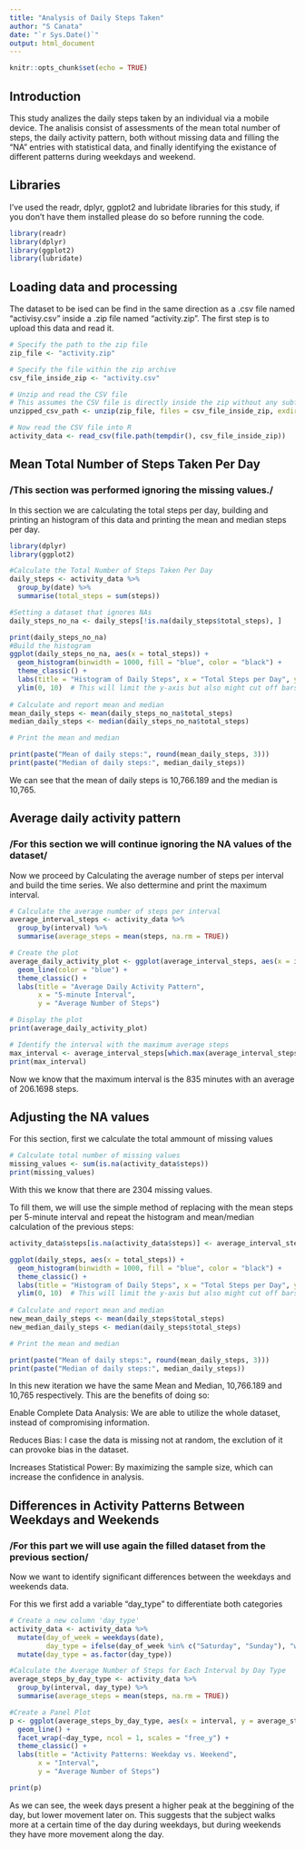 ```yaml
---
title: "Analysis of Daily Steps Taken"
author: "S Canata"
date: "`r Sys.Date()`"
output: html_document
---
```


```r
knitr::opts_chunk$set(echo = TRUE)
```

## Introduction

This study analizes the daily steps taken by an individual via a mobile device. The analisis consist of assessments of the mean total number of steps, the daily activity pattern, both without missing data and filling the "NA" entries with statistical data, and finally identifying the existance of different patterns during weekdays and weekend. 

## Libraries

I've used the readr, dplyr, ggplot2 and lubridate libraries for this study, if you don't have them installed please do so before running the code.

```r
library(readr)
library(dplyr)
library(ggplot2)
library(lubridate)
```


## Loading data and processing

The dataset to be ised can be find in the same direction as a .csv file named "activisy.csv" inside a .zip file named "activity.zip". The first step is to upload this data and read it.

```r
# Specify the path to the zip file
zip_file <- "activity.zip"

# Specify the file within the zip archive
csv_file_inside_zip <- "activity.csv"

# Unzip and read the CSV file
# This assumes the CSV file is directly inside the zip without any subfolders
unzipped_csv_path <- unzip(zip_file, files = csv_file_inside_zip, exdir = tempdir())

# Now read the CSV file into R
activity_data <- read_csv(file.path(tempdir(), csv_file_inside_zip))
```

## Mean Total Number of Steps Taken Per Day

### /This section was performed ignoring the missing values./

In this section we are calculating the total steps per day, building and printing an histogram of this data and printing the mean and median steps per day.

```r
library(dplyr)
library(ggplot2)

#Calculate the Total Number of Steps Taken Per Day
daily_steps <- activity_data %>%
  group_by(date) %>%
  summarise(total_steps = sum(steps))

#Setting a dataset that ignores NAs
daily_steps_no_na <- daily_steps[!is.na(daily_steps$total_steps), ]

print(daily_steps_no_na)
#Build the histogram
ggplot(daily_steps_no_na, aes(x = total_steps)) +
  geom_histogram(binwidth = 1000, fill = "blue", color = "black") +
  theme_classic() +
  labs(title = "Histogram of Daily Steps", x = "Total Steps per Day", y = "Frequency") +
  ylim(0, 10)  # This will limit the y-axis but also might cut off bars taller than 10
  
# Calculate and report mean and median
mean_daily_steps <- mean(daily_steps_no_na$total_steps)
median_daily_steps <- median(daily_steps_no_na$total_steps)

# Print the mean and median

print(paste("Mean of daily steps:", round(mean_daily_steps, 3)))
print(paste("Median of daily steps:", median_daily_steps))

```

We can see that the mean of daily steps is 10,766.189 and the median is 10,765.

## Average daily activity pattern

### /For this section we will continue ignoring the NA values of the dataset/

Now we proceed by Calculating the average number of steps per interval and build the time series. We also dettermine and print the maximum interval.

```r
# Calculate the average number of steps per interval
average_interval_steps <- activity_data %>%
  group_by(interval) %>%
  summarise(average_steps = mean(steps, na.rm = TRUE))

# Create the plot
average_daily_activity_plot <- ggplot(average_interval_steps, aes(x = interval, y = average_steps)) +
  geom_line(color = "blue") +
  theme_classic() +
  labs(title = "Average Daily Activity Pattern",
       x = "5-minute Interval",
       y = "Average Number of Steps")

# Display the plot
print(average_daily_activity_plot)

# Identify the interval with the maximum average steps
max_interval <- average_interval_steps[which.max(average_interval_steps$average_steps), ]
print(max_interval)
```

Now we know that the maximum interval is the 835 minutes with an average of 206.1698 steps.

## Adjusting the NA values

For this section, first we calculate the total ammount of missing values
```r
# Calculate total number of missing values
missing_values <- sum(is.na(activity_data$steps))
print(missing_values)
```

With this we know that there are 2304 missing values.

To fill them, we will use the simple method of replacing with the mean steps per 5-minute interval and repeat the histogram and mean/median calculation of the previous steps:
```r
activity_data$steps[is.na(activity_data$steps)] <- average_interval_steps$average_steps[match(activity_data$interval[is.na(activity_data$steps)], average_interval_steps$interval)]

ggplot(daily_steps, aes(x = total_steps)) +
  geom_histogram(binwidth = 1000, fill = "blue", color = "black") +
  theme_classic() +
  labs(title = "Histogram of Daily Steps", x = "Total Steps per Day", y = "Frequency") +
  ylim(0, 10)  # This will limit the y-axis but also might cut off bars taller than 10
  
# Calculate and report mean and median
new_mean_daily_steps <- mean(daily_steps$total_steps)
new_median_daily_steps <- median(daily_steps$total_steps)

# Print the mean and median

print(paste("Mean of daily steps:", round(mean_daily_steps, 3)))
print(paste("Median of daily steps:", median_daily_steps))
```
 In this new iteration we have the same Mean and Median, 10,766.189 and 10,765 respectively. This are the benefits of doing so:
 
 Enable Complete Data Analysis: We are able to utilize the whole dataset, instead of compromising information.
 
 Reduces Bias: I case the data is missing not at random, the exclution of it can provoke bias in the dataset.
 
 Increases Statistical Power: By maximizing the sample size, which can increase the confidence in analysis.

## Differences in Activity Patterns Between Weekdays and Weekends

### /For this part we will use again the filled dataset from the previous section/

Now we want to identify significant differences between the weekdays and weekends data.

For this we first add a variable "day_type" to differentiate both categories
```r
# Create a new column 'day_type'
activity_data <- activity_data %>%
  mutate(day_of_week = weekdays(date),
         day_type = ifelse(day_of_week %in% c("Saturday", "Sunday"), "weekend", "weekday")) %>%
  mutate(day_type = as.factor(day_type))

#Calculate the Average Number of Steps for Each Interval by Day Type
average_steps_by_day_type <- activity_data %>%
  group_by(interval, day_type) %>%
  summarise(average_steps = mean(steps, na.rm = TRUE))

#Create a Panel Plot
p <- ggplot(average_steps_by_day_type, aes(x = interval, y = average_steps)) +
  geom_line() +
  facet_wrap(~day_type, ncol = 1, scales = "free_y") +
  theme_classic() +
  labs(title = "Activity Patterns: Weekday vs. Weekend",
       x = "Interval",
       y = "Average Number of Steps")

print(p)
```
As we can see, the week days present a higher peak at the beggining of the day, but lower movement later on. This suggests that the subject walks more at a certain time of the day during weekdays, but during weekends they have more movement along the day.